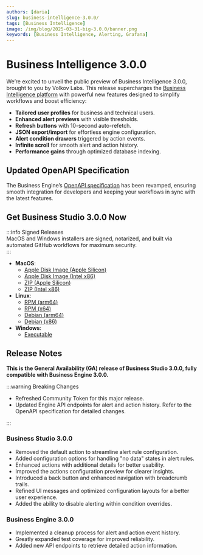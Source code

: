 ```yaml
---
authors: [daria]
slug: business-intelligence-3.0.0/
tags: [Business Intelligence]
image: /img/blog/2025-03-31-big-3.0.0/banner.png
keywords: [Business Intelligence, Alerting, Grafana]
---
```



# Business Intelligence 3.0.0

We’re excited to unveil the public preview of Business Intelligence 3.0.0, brought to you by Volkov Labs. This release supercharges the [Business Intelligence platform](/big/) with powerful new features designed to simplify workflows and boost efficiency:

- **Tailored user profiles** for business and technical users.
- **Enhanced alert previews** with visible thresholds.
- **Refresh buttons** with 10-second auto-refetch.
- **JSON export/import** for effortless engine configuration.
- **Alert condition drawers** triggered by action events.
- **Infinite scroll** for smooth alert and action history.
- **Performance gains** through optimized database indexing.

## Updated OpenAPI Specification

The Business Engine’s [OpenAPI specification](/big/api/) has been revamped, ensuring smooth integration for developers and keeping your workflows in sync with the latest features.

## Get Business Studio 3.0.0 Now

:::info Signed Releases  
MacOS and Windows installers are signed, notarized, and built via automated GitHub workflows for maximum security.  
:::

- **MacOS**:
  - [Apple Disk Image (Apple Silicon)](https://github.com/VolkovLabs/business-intelligence/releases/download/v3.0.0/Business.Studio-3.0.0-arm64.dmg)
  - [Apple Disk Image (Intel x86)](https://github.com/VolkovLabs/business-intelligence/releases/download/v3.0.0/Business.Studio-3.0.0-x64.dmg)
  - [ZIP (Apple Silicon)](https://github.com/VolkovLabs/business-intelligence/releases/download/v3.0.0/Business.Studio-darwin-arm64-3.0.0.zip)
  - [ZIP (Intel x86)](https://github.com/VolkovLabs/business-intelligence/releases/download/v3.0.0/Business.Studio-darwin-x64-3.0.0.zip)
- **Linux**:
  - [RPM (arm64)](https://github.com/VolkovLabs/business-intelligence/releases/download/v3.0.0/business-studio-3.0.0-1.arm64.rpm)
  - [RPM (x64)](https://github.com/VolkovLabs/business-intelligence/releases/download/v3.0.0/business-studio-3.0.0-1.x86_64.rpm)
  - [Debian (arm64)](https://github.com/VolkovLabs/business-intelligence/releases/download/v3.0.0/business-studio_3.0.0_arm64.deb)
  - [Debian (x86)](https://github.com/VolkovLabs/business-intelligence/releases/download/v3.0.0/business-studio_3.0.0_amd64.deb)
- **Windows**:
  - [Executable](https://github.com/VolkovLabs/business-intelligence/releases/download/v3.0.0/Business.Studio-3.0.0.Setup.exe)

<GettingStarted />

## Release Notes

**This is the General Availability (GA) release of Business Studio 3.0.0, fully compatible with Business Engine 3.0.0.**

:::warning Breaking Changes

- Refreshed Community Token for this major release.
- Updated Engine API endpoints for alert and action history. Refer to the OpenAPI specification for detailed changes.

:::

### Business Studio 3.0.0

- Removed the default action to streamline alert rule configuration.
- Added configuration options for handling "no data" states in alert rules.
- Enhanced actions with additional details for better usability.
- Improved the actions configuration preview for clearer insights.
- Introduced a back button and enhanced navigation with breadcrumb trails.
- Refined UI messages and optimized configuration layouts for a better user experience.
- Added the ability to disable alerting within condition overrides.

### Business Engine 3.0.0

- Implemented a cleanup process for alert and action event history.
- Greatly expanded test coverage for improved reliability.
- Added new API endpoints to retrieve detailed action information.

<Feedback />
